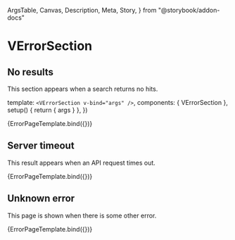   ArgsTable,
  Canvas,
  Description,
  Meta,
  Story,
} from "@storybook/addon-docs"



<Meta title="Components/VErrorSection" component={VErrorSection} />

# VErrorSection

<Description of={VErrorSection} />

<ArgsTable of={VErrorSection} />

## No results

This section appears when a search returns no hits.

  template: `<VErrorSection v-bind="args" />`,
  components: { VErrorSection },
  setup() {
    return { args }
  },
})

<Canvas>
  <Story
    name="No result"
    args={{
      fetchingError: {
        code: NO_RESULT,
        requestKind: "search",
        searchType: "image",
        details: { searchTerm: "sad person" },
      },
    }}
  >
    {ErrorPageTemplate.bind({})}
  </Story>
</Canvas>

## Server timeout

This result appears when an API request times out.

<Canvas>
  <Story
    name="Server timeout"
    args={{
      fetchingError: {
        code: ECONNABORTED,
        requestKind: "search",
        searchType: "image",
      },
    }}
  >
    {ErrorPageTemplate.bind({})}
  </Story>
</Canvas>

## Unknown error

This page is shown when there is some other error.

<Canvas>
  <Story
    name="Unknown error"
    args={{
      fetchingError: {
        code: ERR_UNKNOWN,
        requestKind: "search",
        searchType: "image",
      },
    }}
  >
    {ErrorPageTemplate.bind({})}
  </Story>
</Canvas>
